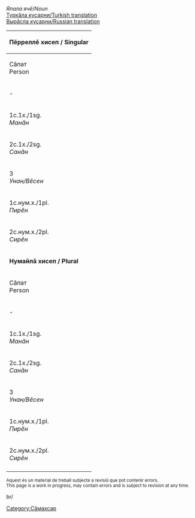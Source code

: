

''Япала ячӗ''/''Noun''<br/>
[http://ilazki.thinkgeek.co.uk/~spectre/txuvaix/cv-tr/index.php?q=хӗвел Туркӑла куҫарни/Turkish translation]<br/>
[http://samah.chv.su/cgi-bin/s.cgi?a=s&word=хӗвел Вырӑсла куҫарни/Russian translation]

{|class=wikitable
|-
!colspan=9|'''Пӗрреллӗ хисеп / Singular'''
|-
!  Сӑпат<br/>Person  !!  Тӗп<br/>Absolutive<br/>''Кам/Мӗн?''  !!  Камӑнлӑх<br/>Genitive<br/>''Камӑн/Мӗнӗн?''  !!  Пару<br/>Dative<br/>''Кама/Мӗне?''  !!  Вырӑн<br/>Locative<br/>''Камра/Мӗнре?''  !!  Туху<br/>Ablative<br/>''Камран/Мӗнрен?''  !!  Пӗрлелӗх<br/>Instrumental<br/>''Кампа/Мӗнпе?''  !!  Ҫуклӑх<br/>Privative<br/>''Камсӑр/Мӗнсӗр?''  !!  Пирке<br/>Final<br/>''Камшӑн/Мӗншӗн?''
|-
| - || хӗвел || хӗвел·ӗн || хӗвел·е || хӗвел·ре ||хӗвел·тен || хӗвел·пе || хӗвел·сӗр || хӗвел·шӗн
|-
| 1c.1х./1sg.<br/>''Мaнӑн'' || хӗвел·ӗм || хӗвел·ӗм·ӗн || хӗвел·ӗм·е || хӗвел·ӗм·ре || хӗвел·ӗм·рен || хӗвел·ӗм·пе || хӗвел·ӗм·сӗр || хӗвел·ӗм·шӗн 
|-
| 2c.1х./2sg.<br/>''Санӑн'' || хӗвел·ӳ || хӗвел·ӳ·н || хӗвел·н·е<br/>хӗвел·ӳ·не || хӗвел·ӳ·н·те || хӗвел·ӳ·н·тен || хӗвел·ӳ·пе || хӗвел·ӳ·сӗр || хӗвел·ӳ·шӗн 
|-
| 3<br/>''Унан/Вӗсен'' || хӗвел·ӗ || хӗвел·ӗ·н || хӗвел··не || хӗвел·ӗ·нче || хӗвел·ӗ·нчен || хӗвел·ӗ·пе || хӗвел·ӗ·сӗр || хӗвел·ӗ·шӗн 
|-
| 1c.нум.х./1pl.<br/>''Пирӗн'' || хӗвел·ӗм·ӗр || хӗвел·ӗм·ӗр·ӗн || хӗвел·ӗм·ӗр·е || хӗвел·ӗм·ӗр·те || хӗвел·ӗм·ӗр·тен || хӗвел·ӗм·ӗр·пе || хӗвел·ӗм·ӗр·сӗр || хӗвел·ӗм·ӗр·шӗн 
|-
| 2c.нум.х./2pl.<br/>''Сирӗн'' || хӗвел·ӗр || хӗвел·ӗр·ӗн || хӗвел·ӗр·е || хӗвел·ӗр·те || хӗвел·ӗр·тен || хӗвел·ӗр·пе || хӗвел·ӗр·сӗр || хӗвел·ӗр·шӗн 
|-
!colspan=9|'''Нумайлӑ хисеп / Plural'''
|-
!  Сӑпат<br/>Person  !!  Тӗп<br/>Absolutive<br/>''Кам/Мӗн?''  !!  Камӑнлӑх<br/>Genitive<br/>''Камӑн/Мӗнӗн?''  !!  Пару<br/>Dative<br/>''Кама/Мӗне?''  !!  Вырӑн<br/>Locative<br/>''Камра/Мӗнре?''  !!  Туху<br/>Ablative<br/>''Камран/Мӗнрен?''  !!  Пӗрлелӗх<br/>Instrumental<br/>''Кампа/Мӗнпе?''  !!  Ҫуклӑх<br/>Privative<br/>''Камсӑр/Мӗнсӗр?''  !!  Пирке<br/>Final<br/>''Камшӑр/Мӗншӗн?''
|-
| - || хӗвел·сем || хӗвел·се·н || хӗвел·сен·е || хӗвел·сен·че || хӗвел·сен·чен || хӗвел·сем·пе || хӗвел·сем·сӗр || хӗвел·сем·шӗн
|-
| 1c.1х./1sg.<br/>''Мaнӑн'' || хӗвел·ӗм·сем || хӗвел·ӗм·се·н || хӗвел·ӗм·сен·е || хӗвел·ӗм·сен·че || хӗвел·ӗм·сен·чен || хӗвел·ӗм·сем·пе || хӗвел·ӗм·сем·сӗр || хӗвел·ӗм·сем·шӗн 
|-
| 2c.1х./2sg.<br/>''Санӑн'' || хӗвел·ӳ·сем || хӗвел·ӳ·се·н || хӗвел·ӳ·сен·е || хӗвел·ӳ·сен·че || хӗвел·ӳ·сен·чен || хӗвел·ӳ·сем·пе || хӗвел·ӳ·сем·сӗр || хӗвел·ӳ·сем·шӗн 
|-
| 3<br/>''Унан/Вӗсен'' || хӗвел·ӗ·сем || хӗвел·ӗ·се·н || хӗвел·ӗ·сен·е || хӗвел·ӗ·сен·че || хӗвел·ӗ·сен·чен || хӗвел·ӗ·сем·пе || хӗвел·ӗ·сем·сӗр || хӗвел·ӗ·сем·шӗн 
|-
| 1c.нум.х./1pl.<br/>''Пирӗн'' || хӗвел·ӗм·ӗр·сем || хӗвел·ӗм·ӗр·се·н || хӗвел·ӗм·ӗр·сен·е || хӗвел·ӗм·ӗр·сен·че || хӗвел·ӗм·ӗр·сен·чен || хӗвел·ӗм·ӗр·сем·пе || хӗвел·ӗм·ӗр·сем·сӗр || хӗвел·ӗм·ӗр·сем·шӗн 
|-
| 2c.нум.х./2pl.<br/>''Сирӗн'' || хӗвел·ӗр·сем || хӗвел·ӗр·се·н || хӗвел·ӗр·сен·е || хӗвел·ӗр·сен·че || хӗвел·ӗр·сен·чен || хӗвел·ӗр·сем·пе || хӗвел·ӗр·сем·сӗр || хӗвел·ӗр·сем·шӗн 
|-
|}

<small>
Aquest és un material de treball subjecte a revisió que pot contenir errors.<br/>
This page is a work in progress, may contain errors and is subject to revision at any time. 
</small>

[[Category:Сӑмахсар]]
br/